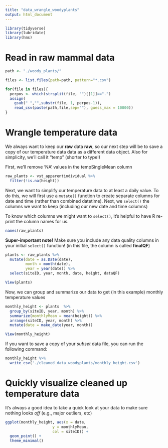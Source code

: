 ```yaml
---
title: "data_wrangle_woodyplants"
output: html_document
---
```


```r
library(tidyverse)
library(lubridate)
library(hms)
```

# Read in raw **mammal** data
```r
path <- "./woody_plants/"

files <- list.files(path=path, pattern="*.csv")

for(file in files){
  perpos <- which(strsplit(file, "")[[1]]==".")
  assign(
    gsub(" ","",substr(file, 1, perpos-1)),
    read_csv(paste(path,file,sep=""), guess_max = 10000))
}
```

# Wrangle temperature data
We always want to keep our **raw** data **raw**, so our next step will be to save a copy of our temperature data data as a different data object. Also for simplicity, we'll call it "temp" (shorter to type!)

First, we'll remove 'NA' values in the tempSingleMean column
```r
raw_plants <- vst_apparentindividual %>% 
  filter(!is.na(height))
```

Next, we want to simplify our temperature data to at least a daily value. To do this, we will first use a `mutate()` function to create separate columns for date and time (rather than combined datetime). Next, we `select()` the columns we want to keep (including our new date and time columns)

To know which columns we might want to `select()`, it's helpful to have R re-print the column names for us.
```r
names(raw_plants)
```

**Super-important note!** Make sure you include any data quality columns in your initial `select()` function! (in this file, the column is called **finalQF**)

```r
plants <- raw_plants %>% 
  mutate(date = as.Date(date),
         month = month(date),
         year = year(date)) %>% 
  select(siteID, year, month, date, height, dataQF)

View(plants)
```

Now, we can group and summarize our data to get (in this example) monthly temperature values
```r
monthly_height <- plants  %>% 
  group_by(siteID, year, month) %>% 
  summarize(monthlyMean = mean(height)) %>% 
  arrange(siteID, year, month) %>% 
  mutate(date = make_date(year, month))

View(monthly_height)
```

If you want to save a copy of your *subset* data file, you can run the following command:
```r
monthly_height %>% 
  write_csv('./cleaned_data_woodyplants/monthly_height.csv')
```

# Quickly visualize cleaned up temperature data
It's always a good idea to take a quick look at your data to make sure nothing looks *off* (e.g., major outliers, etc)
```r
ggplot(monthly_height, aes(x = date,
                     y = monthlyMean, 
                     col = siteID)) +
  geom_point() +
  theme_minimal()
```

